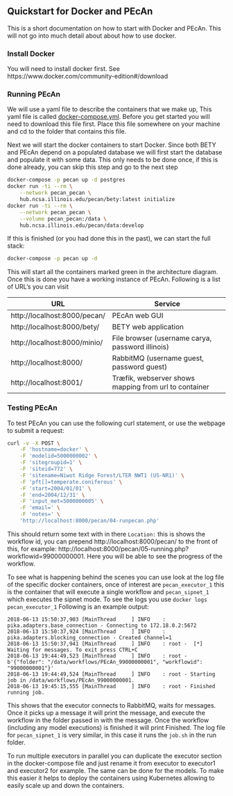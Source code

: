 ## Quickstart for Docker and PEcAn {#docker-quickstart}

This is a short documentation on how to start with Docker and PEcAn. This will not go into much detail about about how to use docker.

### Install Docker

You will need to install docker first. See https://www.docker.com/community-edition#/download

### Running PEcAn

We will use a yaml file to describe the containers that we make up, This yaml file is called [docker-compose.yml](https://github.com/PecanProject/pecan/blob/master/docker-compose.yml). Before you get started you will need to download this file first. Place this file somewhere on your machine and cd to the folder that contains this file.

Next we will start the docker containers to start Docker. Since both BETY and PEcAn depend on a populated database we will first start the database and populate it with some data. This only needs to be done once, if this is done already, you can skip this step and go to the next step

```bash
docker-compose -p pecan up -d postgres
docker run -ti --rm \
	--network pecan_pecan \
	hub.ncsa.illinois.edu/pecan/bety:latest initialize
docker run -ti --rm \
	--network pecan_pecan \
    --volume pecan_pecan:/data \
    hub.ncsa.illinois.edu/pecan/data:develop
```

If this is finished (or you had done this in the past), we can start the full stack:

```bash
docker-compose -p pecan up -d
```

This will start all the containers marked green in the architecture diagram. Once this is done you have a working instance of PEcAn. Following is a list of URL's you can visit

| URL                          | Service                                               |
| ---------------------------- | ----------------------------------------------------- |
| http://localhost:8000/pecan/ | PEcAn web GUI                                         |
| http://localhost:8000/bety/  | BETY web application                                  |
| http://localhost:8000/minio/ | File browser (username carya, password illinois)      |
| http://localhost:8000/       | RabbitMQ (username guest, password guest)             |
| http://localhost:8001/       | Træfik, webserver shows mapping from url to container |

### Testing PEcAn

To test PEcAn you can use the following curl statement, or use the webpage to submit a request:

```bash
curl -v -X POST \
    -F 'hostname=docker' \
    -F 'modelid=5000000002' \
    -F 'sitegroupid=1' \
    -F 'siteid=772' \
    -F 'sitename=Niwot Ridge Forest/LTER NWT1 (US-NR1)' \
    -F 'pft[]=temperate.coniferous' \
    -F 'start=2004/01/01' \
    -F 'end=2004/12/31' \
    -F 'input_met=5000000005' \
    -F 'email=' \
    -F 'notes=' \
    'http://localhost:8000/pecan/04-runpecan.php'
```

This should return some text with in there `Location:` this is shows the workflow id, you can prepend http://localhost:8000/pecan/ to the front of this, for example: http://localhost:8000/pecan/05-running.php?workflowid=99000000001. Here you will be able to see the progress of the workflow.

To see what is happening behind the scenes you can use look at the log file of the specific docker containers, once of interest are `pecan_executor_1` this is the container that will execute a single workflow and `pecan_sipnet_1` which executes the sipnet mode. To see the logs you use `docker logs pecan_executor_1` Following is an example output:

```
2018-06-13 15:50:37,903 [MainThread     ] INFO    : pika.adapters.base_connection - Connecting to 172.18.0.2:5672
2018-06-13 15:50:37,924 [MainThread     ] INFO    : pika.adapters.blocking_connection - Created channel=1
2018-06-13 15:50:37,941 [MainThread     ] INFO    : root -  [*] Waiting for messages. To exit press CTRL+C
2018-06-13 19:44:49,523 [MainThread     ] INFO    : root - b'{"folder": "/data/workflows/PEcAn_99000000001", "workflowid": "99000000001"}'
2018-06-13 19:44:49,524 [MainThread     ] INFO    : root - Starting job in /data/workflows/PEcAn_99000000001.
2018-06-13 19:45:15,555 [MainThread     ] INFO    : root - Finished running job.
```

This shows that the executor connects to RabbitMQ, waits for messages. Once it picks up a message it will print the message, and execute the workflow in the folder passed in with the message. Once the workflow (including any model executions) is finished it will print Finished. The log file for `pecan_sipnet_1` is very similar, in this case it runs the `job.sh` in the run folder.

To run multiple executors in parallel you can duplicate the executor section in the docker-compose file and just rename it from executor to executor1 and executor2 for example. The same can be done for the models. To make this easier it helps to deploy the containers using Kubernetes allowing to easily scale up and down the containers.
